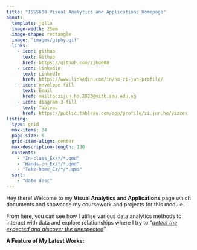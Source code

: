 ```yaml
---
title: "ISSS608 Visual Analytics and Applications Homepage"
about:
  template: jolla
  image-width: 25em
  image-shape: rectangle
  image: 'images/giphy.gif'
  links:
    - icon: github
      text: Github
      href: https://github.com/zjho008
    - icon: linkedin
      text: LinkedIn
      href: https://www.linkedin.com/in/ho-zi-jun-profile/
    - icon: envelope-fill
      text: Email
      href: mailto:zijun.ho.2023@mitb.smu.edu.sg
    - icon: diagram-3-fill
      text: Tableau
      href: https://public.tableau.com/app/profile/zi.jun.ho/vizzes
listing:
  type: grid
  max-items: 24
  page-size: 6
  grid-item-align: center
  max-description-length: 130
  contents:
    - "In-class_Ex/*/*.qmd"
    - "Hands-on_Ex/*/*.qmd"
    - "Take-home_Ex/*/*.qmd"
  sort: 
    - "date desc"
---
```


Hey there! Welcome to my **Visual Analytics and Applications** page which documents and showcase my coursework and projects for this module.

From here, you can see how I utilise various data analytics methods to interact with data and explore relationships where I try to "[*detect the expected and discover the unexpected*]{.underline}".

**A Feature of My Latest Works:**

